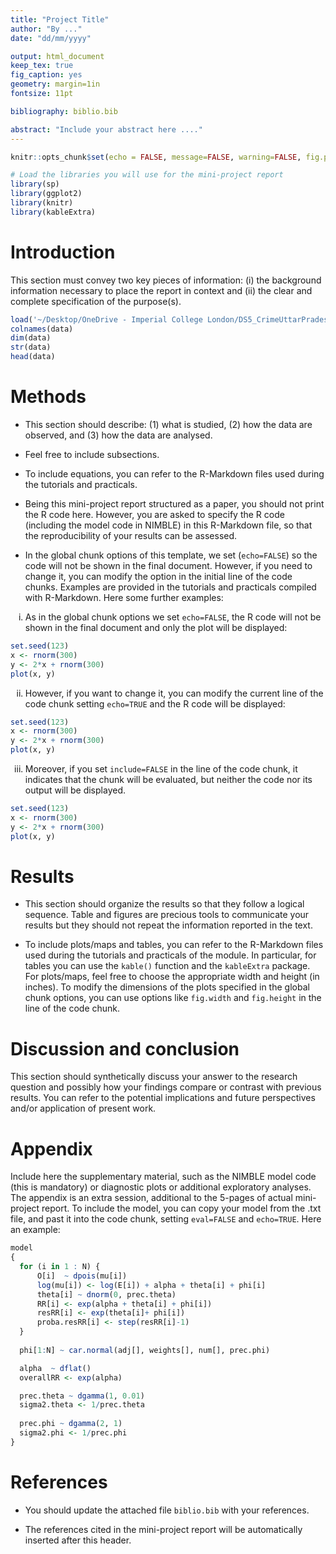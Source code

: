 ```yaml
---
title: "Project Title"
author: "By ..."
date: "dd/mm/yyyy"

output: html_document
keep_tex: true
fig_caption: yes
geometry: margin=1in
fontsize: 11pt

bibliography: biblio.bib

abstract: "Include your abstract here ...."
---
```



```r
knitr::opts_chunk$set(echo = FALSE, message=FALSE, warning=FALSE, fig.path='Figs/', fig.width=6, fig.height=4)

```

```r
# Load the libraries you will use for the mini-project report
library(sp)
library(ggplot2)
library(knitr)
library(kableExtra)
```


# Introduction

This section must convey two key pieces of information: (i) the background information necessary to place the report in context and (ii) the clear and complete specification of the purpose(s).
```r
load('~/Desktop/OneDrive - Imperial College London/DS5_CrimeUttarPradesh/CrimeUttarPradesh.RData')
colnames(data)
dim(data)
str(data)
head(data)
```



# Methods

* This section should describe: (1) what is studied, (2) how the data are observed, and (3) how the data are analysed.

* Feel free to include subsections.

* To include equations, you can refer to the R-Markdown files used during the tutorials and practicals.

* Being this mini-project report structured as a paper, you should not print the R code here.
However, you are asked to specify the R code (including the model code in NIMBLE) in this R-Markdown file, so that the reproducibility of your results can be assessed. 

* In the global chunk options of this template, we set (`echo=FALSE`) so the code will not be shown in the final document. However, if you need to change it, you can modify the option in the initial line of the code chunks. Examples are provided in the tutorials and practicals compiled with R-Markdown. Here some further examples:

(i) As in the global chunk options we set `echo=FALSE`, the R code will not be shown in the final document and only the plot will be displayed: 

```r
set.seed(123)
x <- rnorm(300)
y <- 2*x + rnorm(300)
plot(x, y)
```

(ii) However, if you want to change it, you can modify the current line of the code chunk setting `echo=TRUE` and the R code will be displayed:

```r
set.seed(123)
x <- rnorm(300)
y <- 2*x + rnorm(300)
plot(x, y)
```

(iii) Moreover, if you set `include=FALSE` in the line of the code chunk, it indicates that the chunk will be evaluated, but neither the code nor its output will be displayed.

```r
set.seed(123)
x <- rnorm(300)
y <- 2*x + rnorm(300)
plot(x, y)
```


# Results

* This section should organize the results so that they follow a logical sequence. 
Table and figures are precious tools to communicate your results but they should not repeat the information reported in the text. 

* To include plots/maps and tables, you can refer to the R-Markdown files used during the tutorials and practicals of the module.
In particular, for tables you can use the `kable()` function and the `kableExtra` package.
For plots/maps, feel free to choose the appropriate width and height (in inches). To modify the dimensions of the plots specified in the global chunk options, you can use options like `fig.width` and `fig.height` in the line of the code chunk. 


# Discussion and conclusion

This section should synthetically discuss your answer to the research question and possibly how your findings compare or contrast with previous results. You can refer to the potential implications and future perspectives and/or application of present work. 


# Appendix

Include here the supplementary material, such as the NIMBLE model code (this is mandatory) or diagnostic plots or additional exploratory analyses. 
The appendix is an extra session, additional to the 5-pages of actual mini-project report. 
To include the model, you can copy your model from the .txt file, and past it into the code chunk, setting `eval=FALSE` and `echo=TRUE`. Here an example:

```r
model
{
  for (i in 1 : N) {
      O[i]  ~ dpois(mu[i])
      log(mu[i]) <- log(E[i]) + alpha + theta[i] + phi[i]
      theta[i] ~ dnorm(0, prec.theta)                        
      RR[i] <- exp(alpha + theta[i] + phi[i])              
      resRR[i] <- exp(theta[i]+ phi[i])                    
      proba.resRR[i] <- step(resRR[i]-1)
  }
  
  phi[1:N] ~ car.normal(adj[], weights[], num[], prec.phi)

  alpha  ~ dflat()                                
  overallRR <- exp(alpha)                         

  prec.theta ~ dgamma(1, 0.01)
  sigma2.theta <- 1/prec.theta                             
  
  prec.phi ~ dgamma(2, 1)                     
  sigma2.phi <- 1/prec.phi                           
}
```

# References 

* You should update the attached file `biblio.bib` with your references.

* The references cited in the mini-project report will be automatically inserted after this header. 







